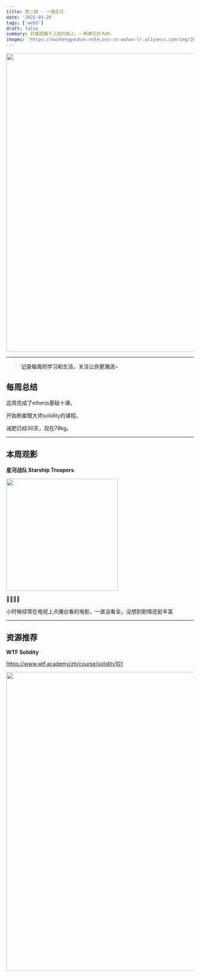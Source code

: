 ```yaml
---
title: 第二期 - 一路生花
date: '2025-03-26'
tags: ['web3']
draft: false
summary: 封面图摄于上班的路上，一颗爆花的大树。
images: 'https://wushengyouhan-note.oss-cn-wuhan-lr.aliyuncs.com/img/20250326155428686.jpeg'
---
```


<img src={frontmatter.images} width="800" />

---

> **记录每周的学习和生活，关注让你更潮流~**

## 每周总结

这周完成了etherjs基础十课，

开始刷崔眠大师solidity的课程。

减肥已经30天，现在78kg。

---

## 本周观影

**星河战队 Starship Troopers**

<img
  src="https://img1.doubanio.com/view/photo/m/public/p2512733819.webp"
  referrerPolicy="no-referrer"
  width="300"
/>

🌟🌟🌟🌟

小时候经常在电视上点播台看的电影，一直没看全，没想到剧情还挺丰富

---

## 资源推荐

**WTF Solidity**

<a href="https://www.wtf.academy/zh/course/solidity101">
  https://www.wtf.academy/zh/course/solidity101
</a>

<img
  src="https://www.wtf.academy/_next/image?url=https%3A%2F%2Fgateway.pinata.cloud%2Fipfs%2FQmaVBkNVSVMtXriFZG4YfwP5q8WaWeJNWxFywFK3YVAYvR&w=3840&q=75"
  width="800"
/>

